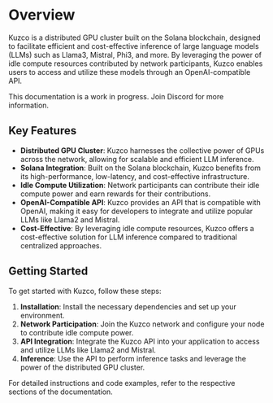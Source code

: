 
# Overview

Kuzco is a distributed GPU cluster built on the Solana blockchain, designed to facilitate efficient and cost-effective inference of large language models (LLMs) such as Llama3, Mistral, Phi3, and more. By leveraging the power of idle compute resources contributed by network participants, Kuzco enables users to access and utilize these models through an OpenAI-compatible API.

<Callout type="warning">
  This documentation is a work in progress. Join Discord for more information.
</Callout>

## Key Features

- **Distributed GPU Cluster**: Kuzco harnesses the collective power of GPUs across the network, allowing for scalable and efficient LLM inference.
- **Solana Integration**: Built on the Solana blockchain, Kuzco benefits from its high-performance, low-latency, and cost-effective infrastructure.
- **Idle Compute Utilization**: Network participants can contribute their idle compute power and earn rewards for their contributions.
- **OpenAI-Compatible API**: Kuzco provides an API that is compatible with OpenAI, making it easy for developers to integrate and utilize popular LLMs like Llama2 and Mistral.
- **Cost-Effective**: By leveraging idle compute resources, Kuzco offers a cost-effective solution for LLM inference compared to traditional centralized approaches.

## Getting Started

To get started with Kuzco, follow these steps:

1. **Installation**: Install the necessary dependencies and set up your environment.
2. **Network Participation**: Join the Kuzco network and configure your node to contribute idle compute power.
3. **API Integration**: Integrate the Kuzco API into your application to access and utilize LLMs like Llama2 and Mistral.
4. **Inference**: Use the API to perform inference tasks and leverage the power of the distributed GPU cluster.

For detailed instructions and code examples, refer to the respective sections of the documentation.
